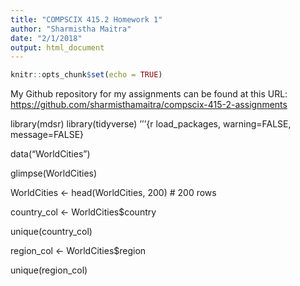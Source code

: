 ```yaml
---
title: "COMPSCIX 415.2 Homework 1"
author: "Sharmistha Maitra"
date: "2/1/2018"
output: html_document
---
```


```r
knitr::opts_chunk$set(echo = TRUE)
```

My Github repository for my assignments can be found at this URL: [https://github.com/sharmisthamaitra/compscix-415-2-assignments](your URL)

library(mdsr)
library(tidyverse)
'''{r load_packages, warning=FALSE, message=FALSE}

data("WorldCities")

glimpse(WorldCities)

WorldCities <- head(WorldCities, 200) # 200 rows

country_col <- WorldCities$country

unique(country_col)

region_col <- WorldCities$region

unique(region_col)
